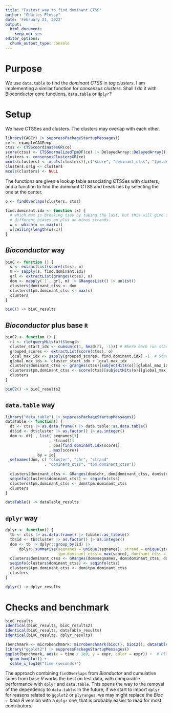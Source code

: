 ```yaml
---
title: "Fastest way to find dominant CTSS"
author: "Charles Plessy"
date: 'February 21, 2022'
output: 
  html_document: 
    keep_md: yes
editor_options: 
  chunk_output_type: console
---
```


# Purpose

We use `data.table` to find the _dominant CTSS_ in _tag clusters_.  I am
implementing a similar function for _consensus clusters_.  Shall I do it
with Bioconductor core functions, `data.table` or `dplyr`?

# Setup

We have CTSSes and clusters.  The clusters may overlap with each other.

```r
library(CAGEr) |> suppressPackageStartupMessages()
ce <- exampleCAGEexp
ctss <- CTSScoordinatesGR(ce)
score(ctss) <- CTSSnormalizedTpmDF(ce) |> DelayedArray::DelayedArray() |> rowSums()
clusters <- consensusClustersGR(ce)
mcols(clusters) <- mcols(clusters)[,c("score", "dominant_ctss", "tpm.dominant_ctss")] # Simplify
clusters.orig <- clusters
mcols(clusters) <- NULL
```

The functions are given a lookup table associating CTSSes with clusters, and
a function to find the dominant CTSS and break ties by selecting the one
at the center.

```r
o <- findOverlaps(clusters, ctss)

find.dominant.idx <- function (x) {
  # which.max is breaking ties by taking the last, but this will give slightly
  # different biases on plus an minus strands.
  w <- which(x == max(x))
  w[ceiling(length(w)/2)]
}
```

## _Bioconductor_ way

```r
bioC <- function () {
  s <- extractList(score(ctss), o)
  m <- sapply(s, find.dominant.idx)
  grl <- extractList(granges(ctss), o)
  dom <- mapply(`[`, grl, m) |> GRangesList() |> unlist()
  clusters$dominant_ctss <- dom
  clusters$tpm.dominant_ctss <- max(s)
  clusters
}

bioC() -> bioC_results
```

## _Bioconductor_ plus base `R`

```r
bioC2 <- function () {
  rl <- rle(queryHits(o))$length
  cluster_start_idx <- cumsum(c(1, head(rl, -1))) # Where each run starts
  grouped_scores <- extractList(score(ctss), o)
  local_max_idx <- sapply(grouped_scores, find.dominant.idx) -1  # Start at zero
  global_max_ids <- cluster_start_idx + local_max_idx
  clusters$dominant_ctss <- granges(ctss)[subjectHits(o)][global_max_ids]
  clusters$tpm.dominant_ctss <- score(ctss)[subjectHits(o)][global_max_ids]
  clusters
}

bioC2() -> bioC_results2
```

## `data.table` way

```r
library("data.table") |> suppressPackageStartupMessages()
dataTable <- function() {
  dt <- ctss |> as.data.frame() |> data.table::as.data.table()
  dt$id <- dt$cluster |> as.factor() |> as.integer()
  dom <- dt[ , list( seqnames[1]
                   , strand[1]
                   , pos[find.dominant.idx(score)]
                   , max(score))
            , by = id]
  setnames(dom, c( "cluster", "chr", "strand"
                 , "dominant_ctss", "tpm.dominant_ctss"))
  
  clusters$dominant_ctss <- GRanges(dom$chr, dom$dominant_ctss, dom$strand)
  seqinfo(clusters$dominant_ctss) <- seqinfo(ctss)
  clusters$tpm.dominant_ctss <- dom$tpm.dominant_ctss
  clusters  
}

dataTable() -> dataTable_results
```

## `dplyr` way

```r
dplyr <- function() {
  tb <- ctss |> as.data.frame() |> tibble::as_tibble()
  tb$id <- tb$cluster |> as.factor() |> as.integer()
  dom <- tb |> dplyr::group_by(id) |>
      dplyr::summarise(seqnames = unique(seqnames), strand = unique(strand),
                       tpm.dominant_ctss = max(score), dominant_ctss = pos[find.dominant.idx(score)])
  clusters$dominant_ctss <- GRanges(dom$seqnames, dom$dominant_ctss, dom$strand)
  seqinfo(clusters$dominant_ctss) <- seqinfo(ctss)
  clusters$tpm.dominant_ctss <- dom$tpm.dominant_ctss
  clusters
}

dplyr() -> dplyr_results
```

# Checks and benchmark

```r
bioC_results
identical(bioC_results, bioC_results2)
identical(bioC_results, dataTable_results)
identical(bioC_results, dplyr_results)

(benchmark <- microbenchmark::microbenchmark(bioC(), bioC2(), dataTable(), dplyr()))
library("ggplot2") |> suppressPackageStartupMessages()
ggplot(benchmark, aes(x = time / 1e9, y = expr, color = expr)) +  # Plot performance comparison
  geom_boxplot() + 
  scale_x_log10("time (seconds)")
```

The approach combining `findOverlaps` from _Bionductor_ and cumulative sums from
base _R_ works the best on test data, with comparable performance with `dplyr`
and `data.table`.  This opens the way to the removal of the dependency to
`data.table`.  In the future, if we start to import `dplyr` for reasons related
to `ggplot2` or `plyranges`, we may might replace the _Bioc + base R_ version
with a `dplyr` one, that is probably easier to read for most contributors. 